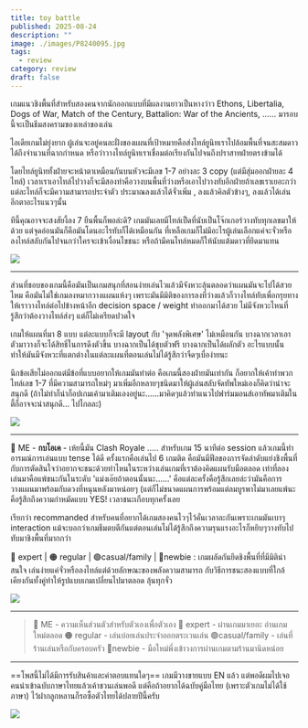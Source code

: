 ```yaml
---
title: toy battle
published: 2025-08-24
description: ""
image: ./images/P8240095.jpg
tags:
  - review
category: review
draft: false
---
```

เกมแนวชิงพื้นที่สำหรับสองคนจากนักออกแบบที่มีผลงานยาวเป็นหางว่าว Ethons, Libertalia, Dogs of War, Match of the Century, Battalion: War of the Ancients, ...... มารอบนี้จะเป็นธีมสงครามของเหล่าของเล่น

ไอเดียเกมไม่ยุ่งยาก ผู้เล่นจะอยู่คนละฝั่งของแผนที่เป้าหมายคือส่งไทล์ยูนิทเราไปล้อมพื้นที่จนสะสมดาวได้ถึงจำนวนที่ฉากกำหนด หรือว่าวางไทล์ยูนิทเราเชื่อมต่อเรียงกันไปจนถึงปราสาทฝ่ายตรงข้ามได้

โดยไทล์ยูนิททั้งฝ่ายจะหน้าตาเหมือนกันบนหัวจะมีเลข 1-7 อย่างละ 3 copy (แต่มีสุ่มออกฝ่ายละ 4 ไทล์) เวลาเราเอาไทล์ไปวางก็จะมีสองท่าคือวางบนพื้นที่ว่างหรือเอาไปวางทับอีกฝ่ายถ้าเลขเราเยอะกว่า แต่ละไทล์ก็จะมีความสามารถประจำตัว ประมาณลงแล้วได้จั่วเพิ่ม , ลงแล้วคิลตัวข้างๆ, ลงแล้วได้เล่นอีกตาอะไรแนวๆนั้น

ทีนี้คุณอาจจะสงสัยงี้ลง 7 ยืนพื้นก็พอล่ะดิ? เกมมันเลยมีไทล์เป็ดที่นับเป็นโจ๊กเกอร์วางทับทุกเลขมาให้ด้วย แต่จุดอ่อนมันก็คือมันโดนอะไรทับก็ได้เหมือนกัน ที่เหลือเกมก็ไม่มีอะไรผู้เล่นเลือกแค่จะจั่วหรือลงไทล์สลับกันไปจนกว่าใครจะเข้าเงื่อนไขชนะ หรือถ้ามีคนไทล์หมดก็ให้นับแต้มดาวที่ยึดมาแทน

![](./images/P8240074.jpg)

---
ส่วนที่ชอบของเกมนี้คือมันเป็นเกมสนุกที่สอนง่ายเล่นไวแล้วมีจังหวะลุ้นตลอดว่าแผนมันจะไปได้สวยไหม คือมันไม่ใช่เกมลงหมากวางแผนแห้งๆ เพราะมันมีมิติของการลงที่ว่างแล้วก็วางไทล์ทับเพื่อกรุยทางให้เราวางไทล์ต่อไปข้างหน้าอีก decision space / weight ทำออกมาได้สวย ไม่มีจังหวะไหนที่รู้สึกว่าต้องวางไทล์ส่งๆ แต่ก็ไม่เครียดปวดใจ

เกมให้แผนที่มา 8 แบบ แต่ละแบบก็จะมี layout กับ 'จุดพลังพิเศษ' ไม่เหมือนกัน บางฉากเวลาเอาตัวมาวางก็จะได้สิทธิ์ในการดึงตัวขึ้น บางฉากเป็นได้ชุบตัวฟรี บางฉากเป็นได้ผลักตัว อะไรแบบนั้น ทำให้มันมีจังหวะที่แตกต่างในแต่ละแผนที่ตอนเล่นไม่ได้รู้สึกว่าจืดๆเบื่อง่ายนะ

นึกข้อเสียไม่ออกแต่มีข้อที่แบบอยากให้เกมมันทำต่อ คือเกมนี้สองฝ่ายมันเท่ากัน ก็อยากให้เค้าทำพวกไทล์เลข 1-7 ที่มีความสามารถใหม่ๆ มาเพิ่มอีกหลายๆชนิดมาให้ผู้เล่นสลับจัดทัพใหม่เองก็คิดว่าน่าจะสนุกดี (ถ้าไม่ทำก็น่าก็อปเกมเค้ามาเติมเองอยู่นะ......มาคิดๆแล้วทำแนวไปฟาร์มมอนส์เอาทัพมาเติมในตี้ก็อาจจะน่าสนุกดี... ไปไกลละ)

![](./images/P8240081.jpg)

---
🐸 ME - **กบโอเค** - เห้ยนี้มัน Clash Royale ..... สำหรับเกม 15 นาทีต่อ session แล้วเกมนี้ทำอารมณ์การเล่นแบบ tense ได้ดี ครั้งแรกคือเล่นไป 6 เกมติด คือมันมีฟีลของการจัดลำดับแย่งชิงพื้นที่กับการตัดสินใจว่าอยากจะชนะด้วยท่าไหนในระหว่างเล่นเกมที่เราต้องคิดแผนรับมือตลอด เท่าที่ลองเล่นมาคือแพ้ชนะกันในระดับ 'แม่งเอ๊ยถ้าตอนนั้นนะ......' คือแต่ละครั้งคือรู้สึกเลยล่ะว่ามันคือการวางแผนมาพร้อมกับดวงที่หนุนหลังมาหน่อยๆ (แต่ก็ไม่ขนาดแผนการพร้อมแต่ลมบูรพาไม่มาเลยแพ้นะ คือรู้สึกถึงความกำหมัดแบบ YES! เวลาชนะเกือบทุกครั้งเลย 

เรียกว่า recommanded สำหรับคนที่อยากได้เกมสองคนไวๆไว้คั่นเวลาละกันเพราะเกมมันเบาๆ interaction แม้จะบอกว่าเกมธีมตบตีกันแต่ตอนเล่นไม่ได้รู้สึกถึงความรุนแรงอะไรก็หยิบๆวางทับไปทับมาชิงพื้นที่มากกว่า 

🔴 expert  | 🟠 regular | 🟢casual/family | 🧸newbie : เกมผลัดกันยึดชิงพื้นที่ที่มีมิติน่าสนใจ เล่นง่ายแค่จั่วหรือลงไทล์แต่ด้วยลักษณะของพลังความสามารถ กับวิธีการชนะสองแบบที่ใกล้เคียงกันทั้งคู่ทำให้รูปแบบเกมเปลี่ยนไปมาตลอด ลุ้นทุกจั่ว

![](./images/P8240088.jpg)

---
> 🐸 ME - ความเห็นส่วนตัวสำหรับตัวเองเพื่อตัวเอง
> 🔴 expert - ผ่านเกมมาเยอะ อ่านเกมใหม่ตลอด
> 🟠 regular - เล่นบ่อยเล่นประจำออกตระเวนเล่น
> 🟢casual/family - เล่นที่ร้านเล่นหรือกับครอบครัว
> 🧸newbie - มือใหม่พึ่งเข้าวงการผ่านเกมตามร้านมานิดหน่อย

---
==โพสนี้ไม่ได้มีการรับสินค้าและค่าตอบแทนใดๆ==  เกมมีวางขายแบบ EN แล้ว แต่พอดีผมไปเจอคนนำเข้าฉบับภาษาไทยแล้วเค้าชวนเล่นพอดี แต่คือถ้าอยากได้ฉบับคู่มือไทย (เพราะตัวเกมไม่ได้ใช้ภาษา) ไว้ฝากลูกหลานก็รอซื้อตัวไทยได้ปลายปีนี้ครับ

![](./images/P8240101.jpg)